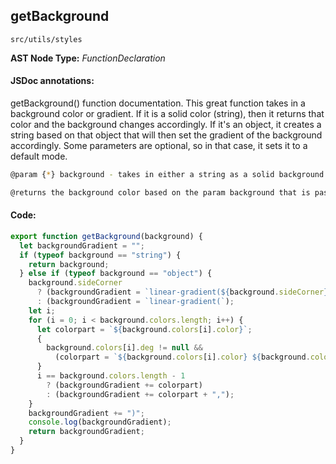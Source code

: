
<Meta title="src/utils/styles" />

## getBackground

`src/utils/styles`

**AST Node Type:** _FunctionDeclaration_

#### JSDoc annotations:

getBackground() function documentation.
This great function takes in a background color or gradient. If it is a solid color (string), then it returns that color and the background changes accordingly.
If it's an object, it creates a string based on that object that will then set the gradient of the background accordingly.
Some parameters are optional, so in that case, it sets it to a default mode.

```bash
@param {*} background - takes in either a string as a solid background or object holding an array of colors as a gradient background.

@returns the background color based on the param background that is passed in.
```

#### Code:

```ts
export function getBackground(background) {
  let backgroundGradient = "";
  if (typeof background == "string") {
    return background;
  } else if (typeof background == "object") {
    background.sideCorner
      ? (backgroundGradient = `linear-gradient(${background.sideCorner},`)
      : (backgroundGradient = `linear-gradient(`);
    let i;
    for (i = 0; i < background.colors.length; i++) {
      let colorpart = `${background.colors[i].color}`;
      {
        background.colors[i].deg != null &&
          (colorpart = `${background.colors[i].color} ${background.colors[i].deg}`);
      }
      i == background.colors.length - 1
        ? (backgroundGradient += colorpart)
        : (backgroundGradient += colorpart + ",");
    }
    backgroundGradient += ")";
    console.log(backgroundGradient);
    return backgroundGradient;
  }
}
```
